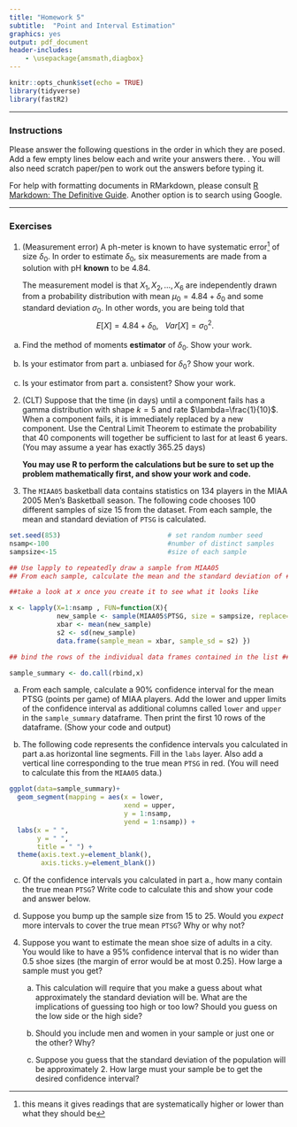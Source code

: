 ```yaml
---
title: "Homework 5"
subtitle:  "Point and Interval Estimation"
graphics: yes
output: pdf_document
header-includes:
    - \usepackage{amsmath,diagbox}
---
```


```r
knitr::opts_chunk$set(echo = TRUE)
library(tidyverse)
library(fastR2)
```

* * * 
### Instructions

Please answer the following questions in the order in which they are posed. Add a few empty lines below each and write your answers there. \textbf{Focus on answering in complete sentences and show work whether we ask for it or not}. You will also need scratch paper/pen to work out the answers before typing it.

For help with formatting documents in RMarkdown, please consult [R Markdown: The Definitive Guide](https://bookdown.org/yihui/rmarkdown/). Another option is to search using Google. 

* * *

### Exercises 



1. (Measurement error) A ph-meter is known to have systematic error^[this means it gives readings that are systematically higher or lower than what they should be] of size $\delta_0$. In order to estimate $\delta_0$, six measurements are made from a solution with pH **known** to be 4.84. 

   The measurement model is that $X_1, X_2, \dots, X_6$ are independently drawn from a probability distribution with mean $\mu_0 = 4.84 + \delta_0$ and some standard deviation $\sigma_0$. In other words, you are being told that
$$E\left[ X \right] = 4.84 + \delta_0, \ \ \ Var\left[X \right] = \sigma^2_0.$$

  a. Find the method of moments **estimator** of $\delta_0$. Show your work.
  
  b. Is your estimator from part a. unbiased for $\delta_0$? Show your work.
  
  c. Is your estimator from part a. consistent? Show your work.
  

2. (CLT) Suppose that the time (in days) until a component fails has a gamma distribution with shape $k=5$ and rate $\lambda=\frac{1}{10}$. When a component fails, it is immediately replaced by a new component. Use the Central Limit Theorem to estimate the probability that 40 components will together be sufficient to last for at least 6 years. (You may assume a year has exactly 365.25 days)

   **You may use R to perform the calculations but be sure to set up the problem mathematically first, and show your work and code. **
   
3. The `MIAA05` basketball data contains statistics on 134 players in the MIAA 2005 Men's Basketball season. The following code chooses 100 different samples of size 15 from the dataset. From each sample, the mean and standard deviation of `PTSG` is calculated.

```r

set.seed(853)                           # set random number seed
nsamp<-100                              #number of distinct samples
sampsize<-15                            #size of each sample 

## Use lapply to repeatedly draw a sample from MIAA05
## From each sample, calculate the mean and the standard deviation of ##PTSG and return a list where each element is a dataframe with the ##sample mean and sample sd for each sample

##take a look at x once you create it to see what it looks like

x <- lapply(X=1:nsamp , FUN=function(X){
            new_sample <- sample(MIAA05$PTSG, size = sampsize, replace=F)
            xbar <- mean(new_sample)
            s2 <- sd(new_sample)
            data.frame(sample_mean = xbar, sample_sd = s2) })

## bind the rows of the individual data frames contained in the list ## to create one dataframe. 

sample_summary <- do.call(rbind,x)
```

a. From each sample, calculate a 90% confidence interval for the mean PTSG (points per game) of MIAA players. Add the lower and upper limits of the confidence interval as additional columns called `lower` and `upper` in the `sample_summary` dataframe. Then print the first 10 rows of the dataframe.  (Show your code and output)


b. The following code represents the confidence intervals you calculated in part a.as horizontal line segments. Fill in the `labs` layer. Also add a vertical line corresponding to the true mean `PTSG` in red. (You will need to calculate this from the `MIAA05` data.)

```r
ggplot(data=sample_summary)+
  geom_segment(mapping = aes(x = lower, 
                             xend = upper,
                             y = 1:nsamp,
                             yend = 1:nsamp)) +
  labs(x = " ",
       y = " ",
       title = " ") +
  theme(axis.text.y=element_blank(),
        axis.ticks.y=element_blank())

```

c. Of the confidence intervals you calculated in part a., how many contain the true mean `PTSG`? Write code to calculate this and show your code and answer below. 


d. Suppose you bump up the sample size from 15 to 25. Would you *expect* more intervals to cover the true mean `PTSG`? Why or why not?

4. Suppose you want to estimate the mean shoe size of adults in a city. You would like to have a 95% confidence interval that is no wider than 0.5 shoe sizes (the margin of error would be at most 0.25). How large a sample must you get?

   a. This calculation will require that you make a guess about what approximately the standard deviation will be. What are the implications of guessing too high or too low? Should you guess on the low side or the high side?
   
   b. Should you include men and women in your sample or just one or the other? Why?
   
   c. Suppose you guess that the standard deviation of the population will be approximately 2. How large must your sample be to get the desired confidence interval?